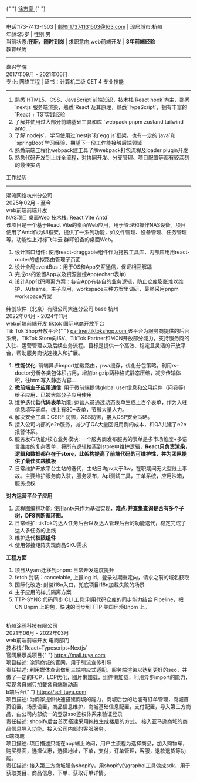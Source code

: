 <header-wrapper>
  <user-name>
    {" "}
    <a target="_blank" href="https://resume-xzh.vercel.app">
      徐志豪
    </a>{" "}
  </user-name>
  <hr />
  <header-info-wrapper>
    <div>
      电话:173-7413-1503 | <a href="mailto:17374131503@163.com">邮箱:17374131503@163.com</a> | 现居城市:杭州
    </div>
    <div>年龄:25岁 | 性别:男 </div>
    <div>
      当前状态:<b>在职，随时到岗</b> | 求职意向:web前端开发 | <b>3年前端经验</b>
    </div>
  </header-info-wrapper>
</header-wrapper>
<layer>
  <layer-header> 教育经历 </layer-header>
  <hr />
  <college>
    <educational-info>
      <div>嘉兴学院</div>
      <div>2017年09月 - 2021年06月</div>
    </educational-info>
    专业: 网络工程 | 证书：计算机二级 CET 4
  </college>
</layer>
<layer>
  <layer-header> 专业技能 </layer-header>
  <hr />
  <ol>
    <li> 熟悉`HTML5、CSS、JavaScript`前端知识，技术栈`React hook`为主，熟悉`nextjs`服务端渲染，熟悉`React`及其原理，熟悉`TypeScript`，拥有丰富的`React + TS`实践经验</li>
    <li> 了解并使用过大部分前端基础工具和库 `webpack pnpm zustand tailwind antd...`</li>
    <li> 了解`nodejs`，学习使用过`nestjs`和`egg js`框架。也有一定的`java`和`springBoot`学习经验，期望下一份工作能接触后端领域</li>
    <li> 熟悉前端工程化webpack建工具了解webpack打包流程及loader plugin开发 </li>
    <li> 熟悉代码开发到上线全流程，对协同开发、分支管理、项目配置等都有较深刻的最佳实践</li>
  </ol>
</layer>

<layer>
  <layer-header> 工作经历 </layer-header>
  <hr />
  <company>
    <div className="flex items-center justify-between">
      <company-name> 潮流网络杭州分公司 </company-name>
      <div>2025年02月 - 至今</div>
    </div>
    web前端前端开发
  </company>
    <div className="ml-2">
      <span className="mt-1 font-bold flex">NAS项目 桌面Web</span>
      技术栈:`React Vite Antd`<br />
      该项目是一个基于React Vite的桌面Web应用，用于管理和操作NAS设备。项目使用了Antd作为UI框架，提供了一系列功能，如文件管理、设备管理、任务管理等。功能性上对标飞牛云 群晖设备的桌面Web。
      <ol>
        <li>设计窗口组件: 使用react-draggable组件作为拖拽工具库，内部应用用react-router的虚拟路由管理子页面</li>
        <li>设计全局eventBus：用于OS和App交互通信，保证相互解耦</li>
        <li>完成os的设置App以及资源监控App(echart表单)</li>
        <li>设计App代码隔离方案：各自App有各自的业务逻辑，防止仓库膨胀难以维护，从iframe，主子应用，workspace三种方案里调研，最终采用pnpm workspace方案</li>
      </ol>
    </div>
  <company>
    <div className="flex items-center justify-between">
      <company-name> 纬创软件（北京）有限公司大连分公司 base 杭州 </company-name>
      <div>2022年04月 - 2024年11月</div>
    </div>
    web前端前端开发 tiktok 国际电商开放平台
  </company>
  <div className="ml-2">
    <span className="mt-1 font-bold flex">
      Tik Tok Shop开放平台{" "}
      <a target="_blank" href="https://partner.tiktokshop.com" className="blue">
        partner.tiktokshop.com
      </a>
    </span>
    该平台为服务商提供的后台系统，TikTok Store向ISV、TikTok Partner和MCN开放部分能力，支持服务商的入驻、运营管理以及后续业务流程。目标是提供一个高效、稳定且灵活的开放平台，帮助服务商快速接入和扩展。
    <ol>
      <li>
        <b>性能优化</b>: 前端异步import加载路由，pwa缓存，优化分包策略，利用rs-doctor分析各类包体积占用，增加br gzip两种格式静态压缩，减少传输体积，往html写入静态内容...
      </li>
      <li>
        <b>微前端主子应用通信</b>: 用于微前端提供global user信息和公用组件（问卷等）给子应用，已被大部分子应用使用
      </li>
      <li>
        维护迭代<b>低代码表单</b>功能: 运营人员通过动态表单生成上百个表单，作为入驻信息填写表单，线上有80+表单，节省大量人力。
      </li>
      <li>解决安全工单：CSRF 防御，XSS防御，接入CSP安全策略。</li>
      <li>接入公司内部的e2e服务，减少了QA大量回归用例的成本，和QA共建了e2e 报警体系。</li>
      <li>
        服务发布功能/核心业务模块: 一个服务商发布服务的表单是多市场维度+多语言维度的复杂表单，将所有逻辑抽离到store中维护逻辑，<b>React只负责渲染，逻辑和数据都存在于store，此架构提高了前端代码的可维护性，并为团队提供了最佳实践模板</b>
      </li>
      <li>日常维护开放平台主站的迭代，主站日均pv大于3w，在职期间无大型线上事故。主要维护服务商入驻，服务发布，Api测试工具，工单系统，应用沙箱，服务授权</li>
    </ol>
    <div>
      <div className="mt-4">
        <b>对内运营平台子应用</b>
      </div>
      <ol>
        <li>
          流程图编排功能: 使用antv来作为基础实现，<b>难点:并查集查询是否有多个子树，DFS判断循环图。</b>
        </li>
        <li>日常维护: tikTok的达人任务后台以及达人管理后台的功能迭代，稳定完成了达人多任务的上线</li>
        <li>
          维护迭代<b>权限组件</b>
        </li>
        <li>使用邻接矩阵实现商品SKU需求</li>
      </ol>
    </div>
    <div>
      <div className="mt-4">
        <b>工程方面</b>
      </div>
      <ol>
        <li>项目从yarn迁移到pnpm: 日常开发速度提升</li>
        <li>fetch 封装：cancelable, 上报log id，登录过期重定向，请求之前的域名获取 </li>
        <li>国际化改造: 封装i18n入口，兜底项目i18n加载失败的场景</li>
        <li>主子应用的样式隔离方案</li>
        <li>TTP-SYNC 代码同步 CLI 工具:利用代码仓库的同步能力结合 Pipeline，把 CN Bnpm 上的包，快速的同步到 TTP 美国环境Bnpm 上。</li>
      </ol>
    </div>
  </div>
  <br />
  <company>
    <div className="flex items-center justify-between">
      <company-name> 杭州涂鸦科技有限公司 </company-name>
      <div>2021年06月 - 2022年03月</div>
    </div>
    web前端前端开发 电商部门
  </company>
  <div className="ml-2">
    技术栈:`React+Typescript+Nextjs`
    <div className="mt-1 font-bold flex">
      官网展示类项目{" "}
      <a className="blue" href="https://mall.tuya.com" target="_blank">
        https://mall.tuya.com
      </a>
    </div>
    <div>项目描述: 涂鸦商城的官网，用于引流宣传引导</div>
    <div>责任描述: 利用媒体查询做到三端响应式适配，服务端渲染以达到更好的seo，并做了一定的FCP，LCP优化，图片懒加载，组件懒加载，利用异步import的能力，实现各自端只加载各自端端动画</div>
    <div className="mt-1 font-bold flex">
      b端后台{" "}
      <a className="blue" href="https://sell.tuya.com" target="_blank">
        https://sell.tuya.com
      </a>
    </div>
    <div>项目描述: 为商家提供快速搭建商城的能力，商城后台的功能有订单管理，商城首页设置，场景设置，商品信息维护，商城基础信息配置，支付配置，导入第三方商品，由公司内部统一的登录sso鉴权体系来验证登录</div>
    <div>责任描述: shopify后台首页搭建采用拖拽生成楼层的方式。 接入亚马逊商城的商品信息导入功能。接入公司内部的客服服务。</div>
    <div className="mt-1 font-bold">c端商城</div>
    <div>项目描述: 项目描述只能在app端上访问，用户主流程为选择商品，加入购物车，购买界面，选择优惠，选择地址，下单，支付，订单管理，客服，退款退货等功能。</div>
    <div>责任描述: 接入第三方商城服务shopify，用shopify的graphql工具做成sdk，用于获取类目、商品信息、下单、获取订单详情。</div>
  </div>
</layer>
